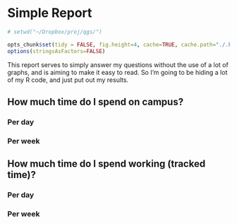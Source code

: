 Simple Report
========================================================

```r
# setwd("~/Dropbox/proj/qgs/")
```

```r
opts_chunk$set(tidy = FALSE, fig.height=4, cache=TRUE, cache.path="./.knitrcache_srep/")
options(stringsAsFactors=FALSE)
```


This report serves to simply answer my questions without the use of a lot of graphs, and is aiming to make it easy to read. So I'm going to be hiding a lot of my R code, and just put out my results.




## How much time do I spend on campus?

### Per day


### Per week

## How much time do I spend working (tracked time)?

### Per day

### Per week